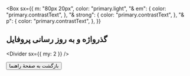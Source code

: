 
<Box
  sx={{
    m: "80px 20px",
    color: "primary.light",
    "& em": {
      color: "primary.contrastText",
    },
    "& strong": {
      color: "primary.contrastText",
    },
    "& p": {
      color: "primary.contrastText",
    },
  }}
>

## گذرواژه و به روز رسانی پروفایل

<Divider sx={{ my: 2 }} />
<Link href="/how-to-use" >
<Button component="div" sx={{fontSize: "16px", "& p": {
    color: "primary.main"
}}}>
بازگشت به صفحۀ راهنما
</Button>
</Link>
</Box>
